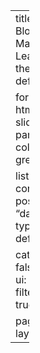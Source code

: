 ---
title: "My Blog on Machine Learning."
theme: default

format: html
title-slide-style: pandoc
colortheme: grey

listing:
  contents: posts
  sort: "date desc"
  type: default
  
  categories: false
  sort-ui: false
  filter-ui: true
 
page-layout: full
---